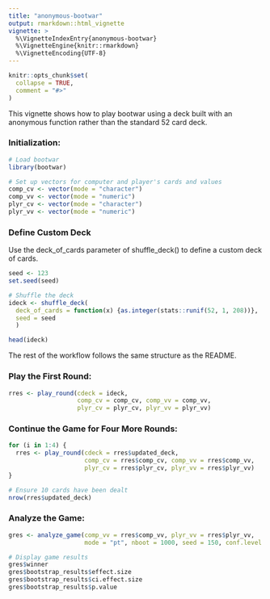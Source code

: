 ```yaml
---
title: "anonymous-bootwar"
output: rmarkdown::html_vignette
vignette: >
  %\VignetteIndexEntry{anonymous-bootwar}
  %\VignetteEngine{knitr::rmarkdown}
  %\VignetteEncoding{UTF-8}
---
```


```r
knitr::opts_chunk$set(
  collapse = TRUE,
  comment = "#>"
)
```


This vignette shows how to play bootwar using a deck built with an anonymous function rather than the standard 52 card deck.

### Initialization:

```r
# Load bootwar
library(bootwar)

# Set up vectors for computer and player's cards and values
comp_cv <- vector(mode = "character")
comp_vv <- vector(mode = "numeric")
plyr_cv <- vector(mode = "character")
plyr_vv <- vector(mode = "numeric")
```


### Define Custom Deck

Use the deck_of_cards parameter of shuffle_deck() to define a custom deck of cards.

```r
seed <- 123
set.seed(seed)

# Shuffle the deck
ideck <- shuffle_deck(
  deck_of_cards = function(x) {as.integer(stats::runif(52, 1, 208))},
  seed = seed
  )

head(ideck)
```


The rest of the workflow follows the same structure as the README.

### Play the First Round:

```r
rres <- play_round(cdeck = ideck,
                   comp_cv = comp_cv, comp_vv = comp_vv,
                   plyr_cv = plyr_cv, plyr_vv = plyr_vv)
```


### Continue the Game for Four More Rounds:

```r
for (i in 1:4) {
  rres <- play_round(cdeck = rres$updated_deck,
                     comp_cv = rres$comp_cv, comp_vv = rres$comp_vv,
                     plyr_cv = rres$plyr_cv, plyr_vv = rres$plyr_vv)
}

# Ensure 10 cards have been dealt
nrow(rres$updated_deck)
```


### Analyze the Game:

```r
gres <- analyze_game(comp_vv = rres$comp_vv, plyr_vv = rres$plyr_vv,
                     mode = "pt", nboot = 1000, seed = 150, conf.level = 0.05)

# Display game results
gres$winner
gres$bootstrap_results$effect.size
gres$bootstrap_results$ci.effect.size
gres$bootstrap_results$p.value
```
